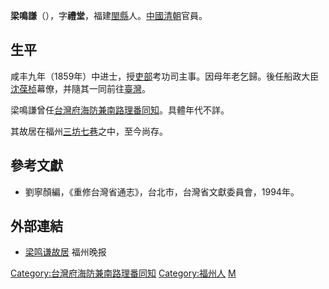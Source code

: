 '''梁鳴謙'''（{{bd|1826年||1877年|catIdx=Liang梁}}），字'''禮堂'''，福建[[閩縣|閩縣]]人。[[中國|中國]][[清朝|清朝]]官員。

== 生平 ==
咸丰九年（1859年）中进士，授[[吏部|吏部]]考功司主事。因母年老乞歸。後任船政大臣[[沈葆桢|沈葆桢]]幕僚，并隨其一同前往[[臺灣|臺灣]]。

梁鳴謙曾任[[台灣府海防兼南路理番同知|台灣府海防兼南路理番同知]]。具體年代不詳。

其故居在福州[[三坊七巷|三坊七巷]]之中，至今尚存。

==參考文獻==
*劉寧顏編，《重修台灣省通志》，台北市，台灣省文獻委員會，1994年。

==外部連結==
*[http://www.linzexu.cn/show.aspx?id=242&cid=35 梁鸣谦故居]{{dead link|date=2018年3月 |bot=InternetArchiveBot |fix-attempted=yes }} 福州晚报 

{{start box}}
{{s-off}}
{{s-before|[[史密|史密]]}}
{{s-title|[[台灣府海防兼南路理番同知|台灣府海防兼南路理番同知]]|年代不詳}}
{{s-after|[[鮑俊|鮑俊]]}}
{{end box}}
{{DEFAULTSORT:Liang梁}}
{{咸豐九年己未科殿試金榜}}
[[Category:台灣府海防兼南路理番同知|Category:台灣府海防兼南路理番同知]]
[[Category:福州人|Category:福州人]]
[[Category:梁姓|M]]